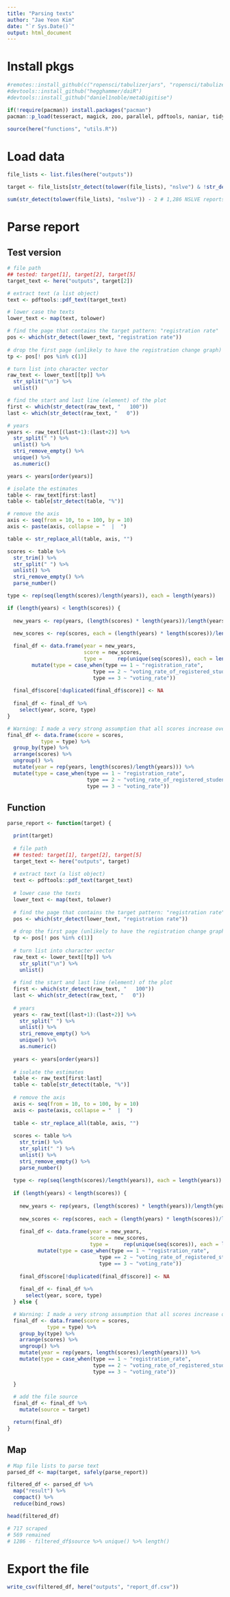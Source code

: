 ```yaml
---
title: "Parsing texts"
author: "Jae Yeon Kim"
date: "`r Sys.Date()`"
output: html_document
---
```


# Install pkgs 

```r
#remotes::install_github(c("ropensci/tabulizerjars", "ropensci/tabulizer"))
#devtools::install_github("hegghammer/daiR")
#devtools::install_github("daniel1noble/metaDigitise")

if(!require(pacman)) install.packages("pacman")
pacman::p_load(tesseract, magick, zoo, parallel, pdftools, naniar, tidyverse, here, glue, purrr, stringr, stringi, tabulizer, daiR, metaDigitise)

source(here("functions", "utils.R"))
```

# Load data 

```r
file_lists <- list.files(here("outputs"))

target <- file_lists[str_detect(tolower(file_lists), "nslve") & !str_detect(tolower(file_lists), "json")]

sum(str_detect(tolower(file_lists), "nslve")) - 2 # 1,286 NSLVE reports (1,288 - 2)
```

# Parse report

## Test version

```r
# file path
## tested: target[1], target[2], target[5]
target_text <- here("outputs", target[2])

# extract text (a list object)
text <- pdftools::pdf_text(target_text)

# lower case the texts 
lower_text <- map(text, tolower)

# find the page that contains the target pattern: "registration rate"
pos <- which(str_detect(lower_text, "registration rate"))
     
# drop the first page (unlikely to have the registration change graph)
tp <- pos[! pos %in% c(1)]

# turn list into character vector
raw_text <- lower_text[[tp]] %>%
  str_split("\n") %>%
  unlist()

# find the start and last line (element) of the plot
first <- which(str_detect(raw_text, "   100"))
last <- which(str_detect(raw_text, "   0"))

# years
years <- raw_text[(last+1):(last+2)] %>% 
  str_split(" ") %>%
  unlist() %>%
  stri_remove_empty() %>%
  unique() %>%
  as.numeric()

years <- years[order(years)]

# isolate the estimates 
table <- raw_text[first:last]
table <- table[str_detect(table, "%")]

# remove the axis 
axis <- seq(from = 10, to = 100, by = 10)
axis <- paste(axis, collapse = "  |  ")

table <- str_replace_all(table, axis, "")

scores <- table %>%
  str_trim() %>%
  str_split(" ") %>%
  unlist() %>%
  stri_remove_empty() %>%
  parse_number()

type <- rep(seq(length(scores)/length(years)), each = length(years))

if (length(years) < length(scores)) {
  
  new_years <- rep(years, (length(scores) * length(years))/length(years))

  new_scores <- rep(scores, each = (length(years) * length(scores))/length(scores))      
  
  final_df <- data.frame(year = new_years,
                         score = new_scores,
                         type =     rep(unique(seq(scores)), each = length(new_scores)/length(scores))) %>%
        mutate(type = case_when(type == 1 ~ "registration_rate",
                            type == 2 ~ "voting_rate_of_registered_students",
                            type == 3 ~ "voting_rate")) 
      
  final_df$score[!duplicated(final_df$score)] <- NA
       
  final_df <- final_df %>%
    select(year, score, type)
}

# Warning: I made a very strong assumption that all scores increase over years.
final_df <- data.frame(score = scores, 
           type = type) %>%
  group_by(type) %>%
  arrange(scores) %>%
  ungroup() %>%
  mutate(year = rep(years, length(scores)/length(years))) %>%
  mutate(type = case_when(type == 1 ~ "registration_rate",
                          type == 2 ~ "voting_rate_of_registered_students",
                          type == 3 ~ "voting_rate"))
```

## Function 

```r
parse_report <- function(target) {

  print(target)
  
  # file path
  ## tested: target[1], target[2], target[5]
  target_text <- here("outputs", target)
  
  # extract text (a list object)
  text <- pdftools::pdf_text(target_text)
  
  # lower case the texts 
  lower_text <- map(text, tolower)
  
  # find the page that contains the target pattern: "registration rate"
  pos <- which(str_detect(lower_text, "registration rate"))
       
  # drop the first page (unlikely to have the registration change graph)
  tp <- pos[! pos %in% c(1)]
  
  # turn list into character vector
  raw_text <- lower_text[[tp]] %>%
    str_split("\n") %>%
    unlist()
  
  # find the start and last line (element) of the plot
  first <- which(str_detect(raw_text, "   100"))
  last <- which(str_detect(raw_text, "   0"))
  
  # years
  years <- raw_text[(last+1):(last+2)] %>% 
    str_split(" ") %>%
    unlist() %>%
    stri_remove_empty() %>%
    unique() %>%
    as.numeric()
  
  years <- years[order(years)]
  
  # isolate the estimates 
  table <- raw_text[first:last]
  table <- table[str_detect(table, "%")]
  
  # remove the axis 
  axis <- seq(from = 10, to = 100, by = 10)
  axis <- paste(axis, collapse = "  |  ")
  
  table <- str_replace_all(table, axis, "")
  
  scores <- table %>%
    str_trim() %>%
    str_split(" ") %>%
    unlist() %>%
    stri_remove_empty() %>%
    parse_number()
  
  type <- rep(seq(length(scores)/length(years)), each = length(years))
  
  if (length(years) < length(scores)) {
    
    new_years <- rep(years, (length(scores) * length(years))/length(years))
  
    new_scores <- rep(scores, each = (length(years) * length(scores))/length(scores))      
    
    final_df <- data.frame(year = new_years,
                           score = new_scores,
                           type =     rep(unique(seq(scores)), each = length(new_scores)/length(scores))) %>%
          mutate(type = case_when(type == 1 ~ "registration_rate",
                              type == 2 ~ "voting_rate_of_registered_students",
                              type == 3 ~ "voting_rate")) 
        
    final_df$score[!duplicated(final_df$score)] <- NA
         
    final_df <- final_df %>%
      select(year, score, type)
  } else {

  # Warning: I made a very strong assumption that all scores increase over years.
  final_df <- data.frame(score = scores, 
             type = type) %>%
    group_by(type) %>%
    arrange(scores) %>%
    ungroup() %>%
    mutate(year = rep(years, length(scores)/length(years))) %>%
    mutate(type = case_when(type == 1 ~ "registration_rate",
                            type == 2 ~ "voting_rate_of_registered_students",
                            type == 3 ~ "voting_rate"))

  }
  
  # add the file source
  final_df <- final_df %>%
    mutate(source = target)

  return(final_df)
}
```

## Map 

```r
# Map file lists to parse text 
parsed_df <- map(target, safely(parse_report))

filtered_df <- parsed_df %>%
  map("result") %>%
  compact() %>%
  reduce(bind_rows)

head(filtered_df)

# 717 scraped 
# 569 remained
# 1286 - filtered_df$source %>% unique() %>% length()
```

# Export the file

```r
write_csv(filtered_df, here("outputs", "report_df.csv"))
```